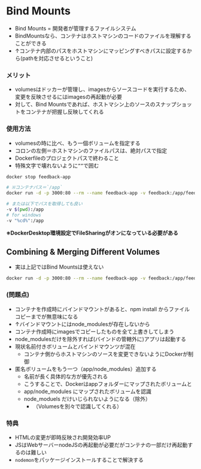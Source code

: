 # Bind Mounts
- Bind Mounts = 開発者が管理するファイルシステム
- BindMountsなら、コンテナはホストマシンのコードのファイルを理解することができる
- ↑コンテナ内部のパスをホストマシンにマッピングすべきパスに設定するから(pathを対応させるということ)

### メリット
- volumesはドッカーが管理し、imagesからソースコードを実行するため、変更を反映させるにはimagesの再起動が必要
- 対して、Bind Mountsであれば、ホストマシン上のソースのスナップショットをコンテナが把握し反映してくれる

### 使用方法
- volumesの時に比べ、もう一個ボリュームを指定する
- コロンの左側＝ホストマシンのファイルパスは、絶対パスで指定
- Dockerfileのプロジェクトパスで終わること
- 特殊文字で壊れないように`””`で囲む

```sh 
docker stop feedback-app

# ※コンテナパス＝`/app`
docker run -d -p 3000:80 --rm --name feedback-app -v feedback:/app/feedback -v "/Users/fumiya/Downloads/data-volumes-03-adj-node-code:/app" feedback-node:volumes

# または以下でパスを取得しても良い
-v $(pwd):/app
# for windows
-v "%cd%":/app
```
**※DockerDesktop環境設定でFileSharingがオンになっている必要がある**

## Combining & Merging Different Volumes
- 実は上記ではBind Mountsは使えない
```sh filename="実際には匿名ボリュームをもう一つ（app/node_modules）追加する必要がある"
docker run -d -p 3000:80 --rm --name feedback-app -v feedback:/app/feedback -v $(pwd):/app -v /app/node_modules feedback-node:volumes
```
### (問題点)
- コンテナを作成時にバインドマウントがあると、npm install からファイルコピーまでが無意味になる
- ↑バインドマウントにはnode_modulesが存在しないから
- コンテナ作成時にimagesでコピーしたものを全て上書きしてしまう
- node_modulesだけを除外すれば(バインドの管轄外に)アプリは起動する
- 現状名前付きボリュームとバインドマウンツが混在
    - コンテナ側からホストマシンのソースを変更できないようにDockerが制御
- 匿名ボリュームをもう一つ（app/node_modules）追加する
    - 名前が長く具体的な方が優先される
    - こうすることで、Dockerはappフォルダーにマップされたボリュームと
    - app/node_modules にマップされたボリュームを認識
    - node_moduels だけいじられないようになる（除外）
        - （Volumesを別々で認識してくれる）

### 特典
- HTMLの変更が即時反映され開発効率UP
- JSはWebサーバーnodeJSの再起動が必要だがコンテナの一部だけ再起動するのは難しい
- `nodemon`をパッケージインストールすることで解決する

